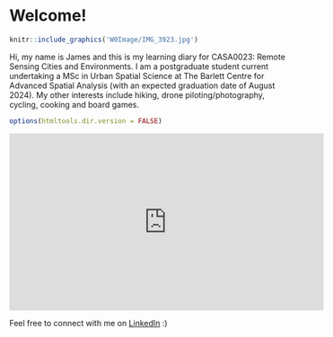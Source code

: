# Welcome! {.unnumbered}

```{r echo=FALSE, out.width='35%', fig.align='left'}
knitr::include_graphics('W0Image/IMG_3923.jpg')
```

Hi, my name is James and this is my learning diary for CASA0023: Remote Sensing Cities and Environments. I am a postgraduate student current undertaking a MSc in Urban Spatial Science at The Barlett Centre for Advanced Spatial Analysis (with an expected graduation date of August 2024). My other interests include hiking, drone piloting/photography, cycling, cooking and board games.

```{r setup, include=FALSE}
options(htmltools.dir.version = FALSE)
```

<iframe width="560" height="315" src="https://www.youtube.com/embed/axqVmfYxNJE?si=N2Q5QgBWWSaLLk5-" title="YouTube video player" frameborder="0" allow="accelerometer; autoplay; clipboard-write; encrypted-media; gyroscope; picture-in-picture; web-share" allowfullscreen>

</iframe>

Feel free to connect with me on [LinkedIn](https://www.linkedin.com/in/james-tan-song-en-76b73418a/) :)
